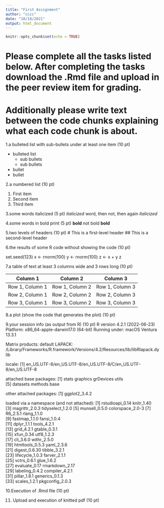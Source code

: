 ```yaml
---
title: "First Assignment"
author: "cccc"
date: "10/18/2021"
output: html_document
---
```


```r
knitr::opts_chunk$set(echo = TRUE)
```

# Please complete all the tasks listed below. After completing the tasks download the .Rmd file and upload in the peer review item for grading.

# Additionally please write text between the code chunks explaining what each code chunk is about.

1.a bulleted list with sub-bullets under at least one item (10 pt)

- bulleted list
  - sub bullets
  - sub bullets
- bullet
- bullet


2.a numbered list (10 pt)

1. First item
2. Second item
3. Third item


3.some words italicized (5 pt)
*italicized* word, then not, then again *italicized*

4.some words in bold print (5 pt)
**bold** not bold **bold**

5.two levels of headers (10 pt)
# This is a first-level header
## This is a second-level header

6.the results of some R code without showing the code (10 pt)

set.seed(123)
x <- rnorm(100)
y <- rnorm(100)
z <- x + y
z


7.a table of text at least 3 columns wide and 3 rows long (10 pt)

| Column 1 | Column 2 | Column 3 |
|----------|----------|----------|
| Row 1, Column 1 | Row 1, Column 2 | Row 1, Column 3 |
| Row 2, Column 1 | Row 2, Column 2 | Row 2, Column 3 |
| Row 3, Column 1 | Row 3, Column 2 | Row 3, Column 3 |


8.a plot (show the code that generates the plot) (10 pt)

9.your session info (as output from R) (10 pt)
R version 4.2.1 (2022-06-23)
Platform: x86_64-apple-darwin17.0 (64-bit)
Running under: macOS Ventura 13.3.1

Matrix products: default
LAPACK: /Library/Frameworks/R.framework/Versions/4.2/Resources/lib/libRlapack.dylib

locale:
[1] en_US.UTF-8/en_US.UTF-8/en_US.UTF-8/C/en_US.UTF-8/en_US.UTF-8

attached base packages:
[1] stats     graphics  grDevices utils    
[5] datasets  methods   base     

other attached packages:
[1] ggplot2_3.4.2

loaded via a namespace (and not attached):
 [1] rstudioapi_0.14  knitr_1.40      
 [3] magrittr_2.0.3   tidyselect_1.2.0
 [5] munsell_0.5.0    colorspace_2.0-3
 [7] R6_2.5.1         rlang_1.1.0     
 [9] fastmap_1.1.0    fansi_1.0.4     
[11] dplyr_1.1.1      tools_4.2.1     
[13] grid_4.2.1       gtable_0.3.1    
[15] xfun_0.34        utf8_1.2.3      
[17] cli_3.6.0        withr_2.5.0     
[19] htmltools_0.5.3  yaml_2.3.6      
[21] digest_0.6.30    tibble_3.2.1    
[23] lifecycle_1.0.3  farver_2.1.1    
[25] vctrs_0.6.1      glue_1.6.2      
[27] evaluate_0.17    rmarkdown_2.17  
[29] labeling_0.4.2   compiler_4.2.1  
[31] pillar_1.8.1     generics_0.1.3  
[33] scales_1.2.1     pkgconfig_2.0.3 

10.Execution of .Rmd file (10 pt)

11. Upload and execution of knitted pdf (10 pt)

